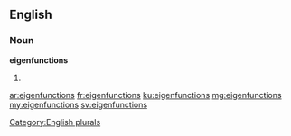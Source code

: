 ==English==

===Noun===
'''eigenfunctions'''

# {{plural of|[[eigenfunction]]}}

[[Category:English plurals]]

[[ar:eigenfunctions]]
[[fr:eigenfunctions]]
[[ku:eigenfunctions]]
[[mg:eigenfunctions]]
[[my:eigenfunctions]]
[[sv:eigenfunctions]]
